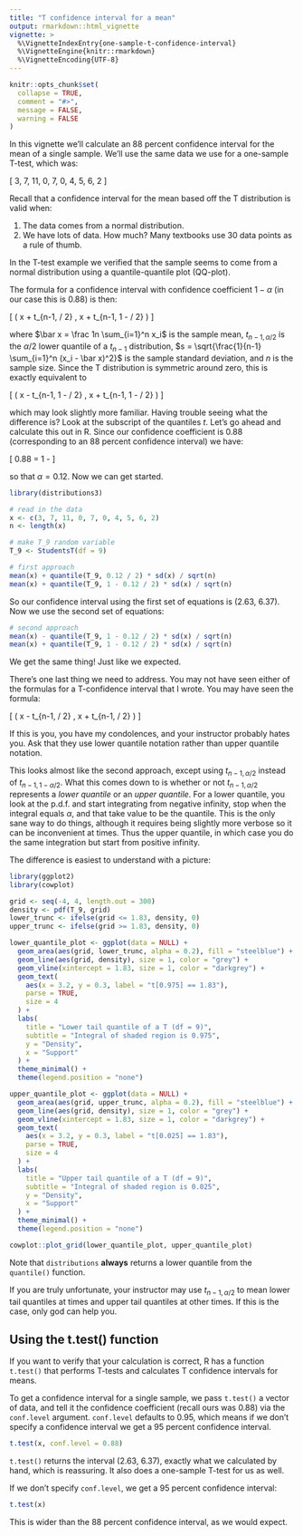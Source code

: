 ```yaml
---
title: "T confidence interval for a mean"
output: rmarkdown::html_vignette
vignette: >
  %\VignetteIndexEntry{one-sample-t-confidence-interval}
  %\VignetteEngine{knitr::rmarkdown}
  %\VignetteEncoding{UTF-8}
---
```


```r
knitr::opts_chunk$set(
  collapse = TRUE,
  comment = "#>",
  message = FALSE,
  warning = FALSE
)
```

In this vignette we'll calculate an 88 percent confidence interval for the mean of a single sample. We'll use the same data we use for a one-sample T-test, which was:

\[
  3, 7, 11, 0, 7, 0, 4, 5, 6, 2
\]

Recall that a confidence interval for the mean based off the T distribution is valid when:

1. The data comes from a normal distribution.
2. We have lots of data. How much? Many textbooks use 30 data points as a rule of thumb.

In the T-test example we verified that the sample seems to come from a normal distribution using a quantile-quantile plot (QQ-plot).

The formula for a confidence interval with confidence coefficient $1 - \alpha$ (in our case this is 0.88) is then:

\[
  \left( \bar x + t_{n-1, \alpha / 2} \cdot \frac{s}{\sqrt{n}},
  \bar x + t_{n-1, 1 - \alpha / 2} \cdot \frac{s}{\sqrt{n}} \right)
\]

where $\bar x = \frac 1n \sum_{i=1}^n x_i$ is the sample mean, $t_{n-1, \alpha / 2}$ is the $\alpha / 2$ lower quantile of a $t_{n-1}$ distribution, $s = \sqrt{\frac{1}{n-1} \sum_{i=1}^n (x_i - \bar x)^2}$ is the sample standard deviation, and $n$ is the sample size. Since the T distribution is symmetric around zero, this is exactly equivalent to

\[
  \left( \bar x - t_{n-1, 1 - \alpha / 2} \cdot \frac{s}{\sqrt{n}},
  \bar x + t_{n-1, 1 - \alpha / 2} \cdot \frac{s}{\sqrt{n}} \right)
\]

which may look slightly more familiar. Having trouble seeing what the difference is? Look at the subscript of the quantiles $t$. Let's go ahead and calculate this out in R. Since our confidence coefficient is 0.88 (corresponding to an 88 percent confidence interval) we have:

\[
  0.88 = 1 - \alpha
\]

so that $\alpha = 0.12$. Now we can get started.

```r
library(distributions3)

# read in the data
x <- c(3, 7, 11, 0, 7, 0, 4, 5, 6, 2)
n <- length(x)

# make T_9 random variable
T_9 <- StudentsT(df = 9)

# first approach
mean(x) + quantile(T_9, 0.12 / 2) * sd(x) / sqrt(n)
mean(x) + quantile(T_9, 1 - 0.12 / 2) * sd(x) / sqrt(n)
```

So our confidence interval using the first set of equations is (2.63, 6.37). Now we use the second set of equations:

```r
# second approach
mean(x) - quantile(T_9, 1 - 0.12 / 2) * sd(x) / sqrt(n)
mean(x) + quantile(T_9, 1 - 0.12 / 2) * sd(x) / sqrt(n)
```

We get the same thing! Just like we expected.

There's one last thing we need to address. You may not have seen either of the formulas for a T-confidence interval that I wrote. You may have seen the formula:

\[
  \left( \bar x - t_{n-1, \alpha / 2} \cdot \frac{s}{\sqrt{n}},
  \bar x + t_{n-1, \alpha / 2} \cdot \frac{s}{\sqrt{n}} \right)
\]

If this is you, you have my condolences, and your instructor probably hates you. Ask that they use lower quantile notation rather than upper quantile notation.

This looks almost like the second approach, except using $t_{n-1, \alpha / 2}$ instead of $t_{n-1, 1 - \alpha / 2}$. What this comes down to is whether or not $t_{n-1, \alpha / 2}$ represents a *lower quantile* or an *upper quantile*. For a lower quantile, you look at the p.d.f. and start integrating from negative infinity, stop when the integral equals $\alpha$, and that take value to be the quantile. This is the only sane way to do things, although it requires being slightly more verbose so it can be inconvenient at times. Thus the upper quantile, in which case you do the same integration but start from positive infinity.

The difference is easiest to understand with a picture:

```r
library(ggplot2)
library(cowplot)

grid <- seq(-4, 4, length.out = 300)
density <- pdf(T_9, grid)
lower_trunc <- ifelse(grid <= 1.83, density, 0)
upper_trunc <- ifelse(grid >= 1.83, density, 0)

lower_quantile_plot <- ggplot(data = NULL) +
  geom_area(aes(grid, lower_trunc, alpha = 0.2), fill = "steelblue") +
  geom_line(aes(grid, density), size = 1, color = "grey") +
  geom_vline(xintercept = 1.83, size = 1, color = "darkgrey") +
  geom_text(
    aes(x = 3.2, y = 0.3, label = "t[0.975] == 1.83"),
    parse = TRUE,
    size = 4
  ) +
  labs(
    title = "Lower tail quantile of a T (df = 9)",
    subtitle = "Integral of shaded region is 0.975",
    y = "Density",
    x = "Support"
  ) +
  theme_minimal() +
  theme(legend.position = "none")

upper_quantile_plot <- ggplot(data = NULL) +
  geom_area(aes(grid, upper_trunc, alpha = 0.2), fill = "steelblue") +
  geom_line(aes(grid, density), size = 1, color = "grey") +
  geom_vline(xintercept = 1.83, size = 1, color = "darkgrey") +
  geom_text(
    aes(x = 3.2, y = 0.3, label = "t[0.025] == 1.83"),
    parse = TRUE,
    size = 4
  ) +
  labs(
    title = "Upper tail quantile of a T (df = 9)",
    subtitle = "Integral of shaded region is 0.025",
    y = "Density",
    x = "Support"
  ) +
  theme_minimal() +
  theme(legend.position = "none")

cowplot::plot_grid(lower_quantile_plot, upper_quantile_plot)
```

Note that `distributions` **always** returns a lower quantile from the `quantile()` function.

If you are truly unfortunate, your instructor may use $t_{n-1, \alpha / 2}$ to mean lower tail quantiles at times and upper tail quantiles at other times. If this is the case, only god can help you.

## Using the t.test() function

If you want to verify that your calculation is correct, R has a function `t.test()` that performs T-tests and calculates T confidence intervals for means.

To get a confidence interval for a single sample, we pass `t.test()` a vector of data, and tell it the confidence coefficient (recall ours was 0.88) via the `conf.level` argument. `conf.level` defaults to 0.95, which means if we don't specify a confidence interval we get a 95 percent confidence interval.

```r
t.test(x, conf.level = 0.88)
```

`t.test()` returns the interval (2.63, 6.37), exactly what we calculated by hand, which is reassuring. It also does a one-sample T-test for us as well.

If we don't specify `conf.level`, we get a 95 percent confidence interval:

```r
t.test(x)
```

This is wider than the 88 percent confidence interval, as we would expect.

